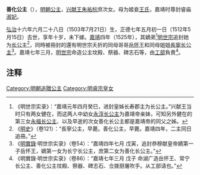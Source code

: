 {{東亞女性歷史人物
| 名稱=善化公主
| 身份=[[明朝|明朝]]公主
| 畫像=
| 說明=
| 姓=朱
| 名=
| 封爵=[[公主|公主]]
| 位號=
| 封號=善化长公主
| 出生年=1503年7月21日
| 逝世年=1512年5月15日
| 諡號=
| 墳墓=湖北钟祥
| 父親=[[朱祐杬|朱祐杬]]
| 嫡母=[[慈孝獻皇后|蒋氏]]
| 母親=[[王淑妃_(明睿宗)|王氏]]
| 同胞兄弟=
|}}
'''善化公主'''（{{bd|1503年|7月21日|1512年|5月15日|catIdx=Z}}），[[明朝|明朝]][[公主|公主]]，[[朱祐杬|兴献王朱祐杬]]庶次女。母为姬妾[[王淑妃_(明睿宗)|王氏]]，嘉靖时尊封睿庙[[淑妃|淑妃]]。

[[弘治_(明朝)|弘治]]十六年六月二十八日（1503年7月21日）生，正德七年五月初一日（1512年5月15日）去世，享年十岁，未下嫁。[[嘉靖|嘉靖]]四年（1525年），其嫡弟<ref>《明世宗实录》：“嘉靖元年四月癸巳，进封皇姊长寿郡主为长公主。”兴献王当时只有两女健在，而这两人中幼女[[永淳公主|永淳长公主]]为嘉靖帝亲妹，可知另外健在的第三女[[永福公主_(明朝)|永福长公主]]、以及早逝的次女善化长公主都是嘉靖帝的同父之姊。</ref>[[明世宗|明世宗]]追封她为[[公主_(東亞)|长公主]]<ref>《[[明史|明史]]》（卷121）：“長寧公主，早薨。善化公主，早薨。嘉靖四年，二主同日追冊。”</ref>，同時被冊封的還有明世宗夭折的同母哥哥[[朱厚熙_(明岳王)|岳怀王]]和同母姐姐[[長寧公主_(明朝)|長寧长公主]]<ref>《[[明實錄|明實錄]]·明世宗实录》（卷54）：“嘉靖四年七月 戊寅，追封恭穆献皇帝嫡第一子岳怀王，嫡第一女为长宁长公主，庶第二女为善化长公主。”</ref>。嘉靖七年三月，[[明世宗|明世宗]]命造公主坟殿、祭器、碑志石等，由[[工部_(官署)|工部]]負責<ref>《明實錄·明世宗实录》（卷86）：“嘉靖七年三月 戊子 命湖广造岳怀王、常宁长公主、善化公主坟殿、祭器、碑志石、佥拨厨屠吹手。从工部请也。”</ref>。

==注释==
{{reflist}}
{{明世宗皇室}}
{{明朝人物小作品}}
[[Category:明朝追贈公主|Category:明朝追贈公主]]
[[Category:明睿宗皇女|Category:明睿宗皇女]]